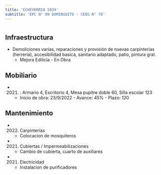 ```yaml
---
title: 'ECHEVERRIA 5034'
subtitle: 'EPC N° 09 DOMINGUITO - CENS N° 78'
---
```


#
## Infraestructura

* Demoliciones varias, reparaciones y provisión de nuevas carpinterías (herreria), accesibilidad basica, sanitario adaptado, patio, pintura gral. 
    + Mejora Edilicia - En Obra 


## Mobiliario

*  (2021) : Armario 4, Escritorio 4, Mesa pupitre doble 60, Silla escolar 123 



    + Inicio de obra: 23/9/2022 - Avance: 45% - Plazo: 120 



## Mantenimiento

*  (2022) Carpinterías 
    + Colocacion de mosquiteros

*  (2021) Cubiertas / Impermeabilizaciones 
    + Cambio de cubierta, cuarto de auxiliares

*  (2021) Electricidad 
    + Instalacion de purificadores






